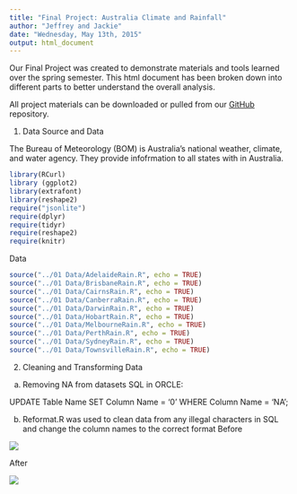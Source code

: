 ```yaml
---
title: "Final Project: Australia Climate and Rainfall"
author: "Jeffrey and Jackie"
date: "Wednesday, May 13th, 2015"
output: html_document
---
```


Our Final Project was created to demonstrate materials and tools learned over the spring semester. This html document has been broken down into different parts to better understand the overall analysis.

All project materials can be downloaded or pulled from our [GitHub](https://github.com/JiannanZhang/DV_FinalProject) repository. 

1. Data Source and Data

The Bureau of Meteorology (BOM) is Australia's national weather, climate, and water agency. They provide infofrmation to all states with in Australia.

```r
library(RCurl)
library (ggplot2)
library(extrafont)
library(reshape2)
require("jsonlite")
require(dplyr)
require(tidyr)
require(reshape2)
require(knitr)
```

Data
```r
source("../01 Data/AdelaideRain.R", echo = TRUE)
source("../01 Data/BrisbaneRain.R", echo = TRUE)
source("../01 Data/CairnsRain.R", echo = TRUE)
source("../01 Data/CanberraRain.R", echo = TRUE)
source("../01 Data/DarwinRain.R", echo = TRUE)
source("../01 Data/HobartRain.R", echo = TRUE)
source("../01 Data/MelbourneRain.R", echo = TRUE)
source("../01 Data/PerthRain.R", echo = TRUE)
source("../01 Data/SydneyRain.R", echo = TRUE)
source("../01 Data/TownsvilleRain.R", echo = TRUE)
```

2. Cleaning and Transforming Data
a. Removing NA from datasets
SQL in ORCLE: 

UPDATE Table Name
SET Column Name = '0'
WHERE Column Name = 'NA';

b. Reformat.R was used to clean data from any illegal characters in SQL and change the column names to the correct format
Before 

![](./Sydneyrainbefore.png)

After

![](./Sydneyrainafter.png)



